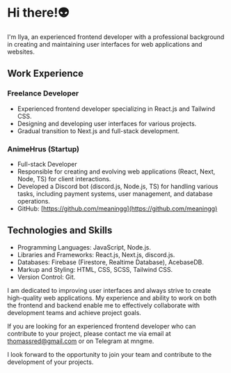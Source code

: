 # Hi there!👽

I'm Ilya, an experienced frontend developer with a professional background in creating and maintaining user interfaces for web applications and websites.

## Work Experience

### Freelance Developer

- Experienced frontend developer specializing in React.js and Tailwind CSS.
- Designing and developing user interfaces for various projects.
- Gradual transition to Next.js and full-stack development.

### AnimeHrus (Startup)

- Full-stack Developer
- Responsible for creating and evolving web applications (React, Next, Node, TS) for client interactions.
- Developed a Discord bot (discord.js, Node.js, TS) for handling various tasks, including payment systems, user management, and database operations.
- GitHub: [https://github.com/meaningg](https://github.com/meaningg)

## Technologies and Skills

- Programming Languages: JavaScript, Node.js.
- Libraries and Frameworks: React.js, Next.js, discord.js.
- Databases: Firebase (Firestore, Realtime Database), AcebaseDB.
- Markup and Styling: HTML, CSS, SCSS, Tailwind CSS.
- Version Control: Git.

I am dedicated to improving user interfaces and always strive to create high-quality web applications. My experience and ability to work on both the frontend and backend enable me to effectively collaborate with development teams and achieve project goals.

If you are looking for an experienced frontend developer who can contribute to your project, please contact me via email at thomassred@gmail.com or on Telegram at mngme.

I look forward to the opportunity to join your team and contribute to the development of your projects.
